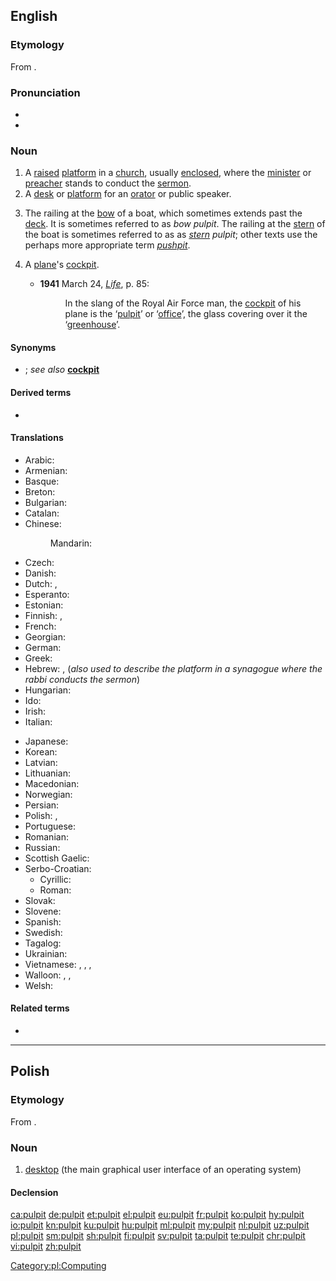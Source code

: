 ==English==

===Etymology===
From {{etyl|la|en}} {{m|la|pulpitum||platform}}.

===Pronunciation===
* {{IPA|/ˈpʊlpɪt/|/ˈpʌlpɪt/|lang=en}}
* {{audio|En-us-pulpit.ogg|Audio (US)|lang=en}}

===Noun===
{{en-noun}}

# A [[raised]] [[platform]] in a [[church]], usually [[enclosed]], where the [[minister]] or [[preacher]] stands to conduct the [[sermon]].
# A [[desk]] or [[platform]] for an [[orator]] or public speaker.
# {{label|en|nautical}} The railing at the [[bow]] of a boat, which sometimes extends past the [[deck]]. It is sometimes referred to as ''bow'' ''pulpit''. The railing at the [[stern]] of the boat is sometimes referred to as as ''[[stern]]'' ''pulpit''; other texts use the perhaps more appropriate term ''[[pushpit]]''.
# {{context|UK|_|military|_|slang|dated|lang=en}} A [[plane]]'s [[cockpit]].
#*'''1941''' March 24, ''[[w:Life (magazine)|Life]]'', p. 85:
#*:In the slang of the Royal Air Force man, the [[cockpit]] of his plane is the ‘[[pulpit]]’ or ‘[[office]]’, the glass covering over it the ‘[[greenhouse]]’.

====Synonyms====
* {{sense|dated British slang for cockpit}} {{l|en|office}}; ''see also'' '''[[cockpit]]'''

====Derived terms====
* {{l|en|wayside pulpit}}

====Translations====
{{trans-top|raised platform in church}}
* Arabic: {{t|ar|مِنْبَر|m}}
* Armenian: {{t+|hy|ամբիոն}}
* Basque: {{t|eu|pulpitu}}
* Breton: {{t+|br|kador-brezeg|f}}
* Bulgarian: {{t+|bg|амвон|m|sc=Cyrl}}
* Catalan: {{t|ca|púlpit|m}}
* Chinese:
*: Mandarin: {{t|cmn|讲道坛|tr=jiǎngdàotán|sc=Hani}}
* Czech: {{t|cs|kazatelna|f}}
* Danish: {{t+|da|prædikestol|c}}
* Dutch: {{t+|nl|kansel|m}}, {{t+|nl|preekstoel|m}}
* Esperanto: {{t|eo|predikejo}}
* Estonian: {{t|et|kantsel}}
* Finnish: {{t+|fi|saarnastuoli}}, {{t+|fi|saarnatuoli}}
* French: {{t+|fr|chaire|f}}
* Georgian: {{t|ka|კათედრა}}
* German: {{t+|de|Kanzel|f}}
* Greek: {{t+|el|άμβωνας|m}}
* Hebrew: {{t+|he| במה|f|tr=báma}}, {{t|he|בימה|f|tr=bima}} (''also used to describe the platform in a synagogue where the rabbi conducts the sermon'')
* Hungarian: {{t+|hu|szószék}}
* Ido: {{t+|io|katedro}}
* Irish: {{t|ga|puilpid|f}}
* Italian: {{t+|it|pulpito|m}}
{{trans-mid}}
* Japanese: {{t|ja|講壇|tr=こうだん, koudan|sc=Jpan}}
* Korean: {{t|ko|설교단|sc=Kore}}
* Latvian: {{t|lv|kancele|f}}
* Lithuanian: {{t|lt|sakykla|f}}
* Macedonian: {{t|mk|проповедница|f|sc=Cyrl}}
* Norwegian: {{t+|no|prekestol|m}}
* Persian: {{t+|fa|منبر|tr=membar|sc=fa-Arab}}
* Polish: {{t+|pl|ambona|f}}, {{t+|pl|kazalnica|f}}
* Portuguese: {{t+|pt|púlpito|m}}
* Romanian: {{t+|ro|amvon|m}}
* Russian: {{t+|ru|ка́федра|f}}
* Scottish Gaelic: {{t|gd|cùbaid|f}}
* Serbo-Croatian: 
**Cyrillic: {{t|sh| проповједао́ница|f}}
**Roman: {{t+|sh|propovjedaonica|f}}
* Slovak: {{t|sk|kazateľnica|f}}
* Slovene: {{t+|sl|prižnica|f}}
* Spanish: {{t+|es|púlpito|m}}
* Swedish: {{t+|sv|predikstol|f}}
* Tagalog: {{t|tl|pulpito}}
* Ukrainian: {{t+|uk|ка́федра|f|sc=Cyrl}}
* Vietnamese: {{t+|vi|tòa giảng}}, {{t+|vi|toà giảng}}, {{t|vi|giảng đài}}, {{t|vi|bục giảng}}
* Walloon: {{t+|wa|pirlodje|f}}, {{t+|wa|pretchoe|m}}, {{t|wa|tcheyire di verité|f}}
* Welsh: {{t|cy|pulpud|m}}
{{trans-bottom}}

{{trans-see|cockpit}}

====Related terms====
* {{l|en|ambo}}

----

==Polish==
{{wikipedia|lang=pl}}

===Etymology===
From {{etyl|la|pl}} {{m|la|pulpitum||platform}}.

===Noun===
{{pl-noun|m-in}}

# [[desktop]] (the main graphical user interface of an operating system)

====Declension====
{{pl-decl-noun-m-in}}

[[Category:pl:Computing]]

[[ca:pulpit]]
[[de:pulpit]]
[[et:pulpit]]
[[el:pulpit]]
[[eu:pulpit]]
[[fr:pulpit]]
[[ko:pulpit]]
[[hy:pulpit]]
[[io:pulpit]]
[[kn:pulpit]]
[[ku:pulpit]]
[[hu:pulpit]]
[[ml:pulpit]]
[[my:pulpit]]
[[nl:pulpit]]
[[uz:pulpit]]
[[pl:pulpit]]
[[sm:pulpit]]
[[sh:pulpit]]
[[fi:pulpit]]
[[sv:pulpit]]
[[ta:pulpit]]
[[te:pulpit]]
[[chr:pulpit]]
[[vi:pulpit]]
[[zh:pulpit]]